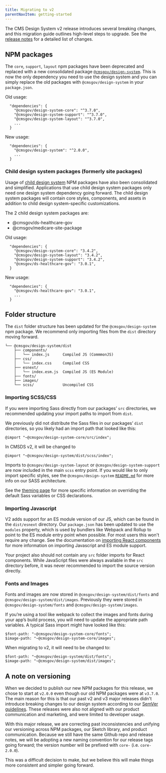 ```yaml
---
title: Migrating to v2
parentNavItem: getting-started
---
```


The CMS Design System v2 release introduces several breaking changes, and this migration guide outlines high-level steps to upgrade. See the [release notes](https://github.com/CMSgov/design-system/releases/tag/core-2.0.0) for a detailed list of changes.

## NPM packages

The `core`, `support`, `layout` npm packages have been deprecated and replaced with a new consolidated package [`@cmsgov/design-system`](https://www.npmjs.com/package/@cmsgov/design-system). This is now the only dependency you need to use the design system and you can simply replace the old packages with `@cmsgov/design-system` in your `package.json`.

Old usage:

```
  "dependencies": {
    "@cmsgov/design-system-core": "^3.7.0",
    "@cmsgov/design-system-support": "^3.7.0",
    "@cmsgov/design-system-layout": "^3.7.0",
    ...
  }
```

New usage:

```
  "dependencies": {
    "@cmsgov/design-system": "^2.0.0",
    ...
  }
```

### Child design system packages (formerly site packages)

Usage of [child design system](https://design.cms.gov/startup/child-design-systems/) NPM packages have also been consolidated and simplified. Applications that use child design system packages only need one design system dependency going forward. The child design system packages will contain core styles, components, and assets in addition to child design system-specific customizations.

The 2 child design system packages are:

- @cmsgov/ds-healthcare-gov
- @cmsgov/medicare-site-package

Old usage:

```
  "dependencies": {
    "@cmsgov/design-system-core": "3.4.2",
    "@cmsgov/design-system-layout": "3.4.2",
    "@cmsgov/design-system-support": "3.4.2",
    "@cmsgov/ds-healthcare-gov": "3.0.1",
  }
```

New usage:

```
  "dependencies": {
    "@cmsgov/ds-healthcare-gov": "3.0.1",
    ...
  }
```

## Folder structure

The `dist` folder structure has been updated for the `@cmsgov/design-system` npm package. We recommend only importing files from the `dist` directory moving forward.

```
└── @cmsgov/design-system/dist
    ├── components/
    │   └── index.js      Compiled JS (CommmonJS)
    ├── css/
    │   └── index.css     Compiled CSS
    ├── esnext/
    │   └── index.esm.js  Compiled JS (ES Module)
    ├── fonts/
    ├── images/
    └── scss/             Uncompiled CSS
```

### Importing SCSS/CSS

If you were importing Sass directly from our packages’ `src` directories, we recommended updating your import paths to import from `dist`.

We previously did not distribute the Sass files in our packages’ `dist` directories, so you likely had an import path that looked like this:

```
@import "~@cmsgov/design-system-core/src/index";
```

In CMSDS v2, it will be changed to

```
@import "~@cmsgov/design-system/dist/scss/index";
```

Imports to `@cmsgov/design-system-layout` or `@cmsgov/design-system-support` are now included in the main `scss` entry point. If you would like to only import specific styles, see the `@cmsgov/design-system` [`README.md`](https://github.com/CMSgov/design-system/blob/master/packages/design-system/README.md#file-structure) for more info on our SASS architecture.

See the [theming page](https://design.cms.gov/startup/theming/) for more specific information on overriding the default Sass variables or CSS declarations.

### Importing Javascript

V2 adds support for an ES module version of our JS, which can be found in the `dist/esnext` directory. Our `package.json` has been updated to use the `modules` property, which is used by bundlers like Webpack and Rollup to point to the ES module entry point when possible. For most users this won't require any change. See the documentation on [importing React components](https://design.cms.gov/startup/components/#named-imports) for more information on importing Javascript and ES module support.

Your project also should not contain any `src` folder imports for React components. While JavaScript files were always available in the `src` directory before, it was never recommended to import the source version directly.

### Fonts and Images

Fonts and images are now stored in `@cmsgov/design-system/dist/fonts` and `@cmsgov/design-system/dist/images`. Previously they were stored in `@cmsgov/design-system/fonts` and `@cmsgov/design-system/images`.

If you’re using a tool like webpack to collect the images and fonts during your app’s build process, you will need to update the appropriate path variables. A typical Sass import might have looked like this:

```
$font-path: "~@cmsgov/design-system-core/fonts";
$image-path: "~@cmsgov/design-system-core/images";
```

When migrating to v2, it will need to be changed to:

```
$font-path: "~@cmsgov/design-system/dist/fonts";
$image-path: "~@cmsgov/design-system/dist/images";
```

## A note on versioning

When we decided to publish our new NPM packages for this release, we chose to start at `v2.0.0` even though our old NPM packages were at `v3.7.0`. The main reason for this is that our past v2 and v3 major releases didn't introduce breaking changes to our design system according to our [SemVer guidelines](https://github.com/CMSgov/design-system/blob/master/guides/RELEASE-PROCESS.md#versioning). These releases were also not aligned with our product communication and marketing, and were limited to developer usage.

With this major release, we are correcting past inconsistencies and unifying our versioning across NPM packages, our Sketch library, and product communication. Because we still have the same Github repo and release notes, we will be adopting a new naming convention for our release tags going forward; the version number will be prefixed with `core-` (i.e. `core-2.0.0`).

This was a difficult decision to make, but we believe this will make things more consistent and simpler going forward.
